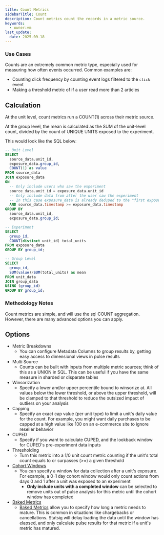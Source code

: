 ```yaml
---
title: Count Metrics
sidebarTitle: Count
description: Count metrics count the records in a metric source.
keywords:
  - owner:vm
last_update:
  date: 2025-09-18
---
```


### Use Cases

Counts are an extremely common metric type, especially used for measuring how often events occurred. Common examples are:

- Counting click frequency by counting event logs filtered to the `click` event
- Making a threshold metric of if a user read more than 2 articles

## Calculation

At the unit level, count metrics run a COUNT(1) across their metric source.

At the group level, the mean is calculated as the SUM of the unit-level count, divided by the count of UNIQUE UNITS exposed to the experiment.

This would look like the SQL below:

```sql expandable
-- Unit Level
SELECT
  source_data.unit_id,
  exposure_data.group_id,
  COUNT(1) as value
FROM source_data
JOIN exposure_data
ON
  -- Only include users who saw the experiment
  source_data.unit_id = exposure_data.unit_id
  -- Only include data from after the user saw the experiment
  -- In this case exposure_data is already deduped to the "first exposure"
  AND source_data.timestamp >= exposure_data.timestamp
GROUP BY
  source_data.unit_id,
  exposure_data.group_id;

-- Experiment
SELECT
  group_id,
  COUNT(distinct unit_id) total_units
FROM exposure_data
GROUP BY group_id;

-- Group Level
SELECT
  group_id,
  SUM(value)/SUM(total_units) as mean
FROM unit_data
JOIN group_data
USING (group_id)
GROUP BY group_id;
```

### Methodology Notes

Count metrics are simple, and will use the sql COUNT aggregation. However, there are many advanced options you can apply.

## Options

- Metric Breakdowns
  - You can configure Metadata Columns to group results by, getting easy access to dimensional views in pulse results
- Multi Source
  - Counts can be built with inputs from multiple metric sources; think of this as a UNION in SQL. This can be useful if you have the same measure in sharded or disparate tables
- Winsorization
  - Specify a lower and/or upper percentile bound to winsorize at. All values below the lower threshold, or above the upper threshold, will be clamped to that threshold to reduce the outsized impact of outliers on your analysis
- Capping
  - Specify an exact cap value (per unit type) to limit a unit's daily value for the count. For example, you might want daily purchases to be capped at a high value like 100 on an e-commerce site to ignore reseller behavior
- CUPED
  - Specify if you want to calculate CUPED, and the lookback window for CUPED's pre-experiment data inputs
- Thresholding
  - Turn this metric into a 1/0 unit count metric counting if the unit's total count equals to or surpasses (>=) a given threshold
- [Cohort Windows]()
  - You can specify a window for data collection after a unit's exposure. For example, a 0-1 day cohort window would only count actions from days 0 and 1 after a unit was exposed to an experiment
    - **Only include units with a completed window** can be selected to remove units out of pulse analysis for this metric until the cohort window has completed
- [Baked Metrics]()
  - [Baked Metrics]() allow you to specify how long a metric needs to mature. This is common in situations like chargebacks or cancellations. Statsig will delay loading the data until the window has elapsed, and only calculate pulse results for that metric if a unit's metric has matured.
